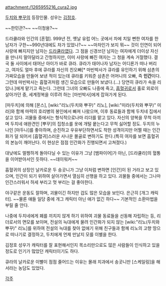 attachment:/1265955216_cura2.jpg

[[두치와 뿌꾸]]의 등장인물. 성우는 [[김정호]].

~~한민관?~~
~~이청용?~~

드라큘라와 인간의 [혼혈]. 999년 전, 옛날 유럽 어느 곳에서 차에 치일 뻔한 여자를 한 남자가 구한~~990년대에도 차가 있었나?~~ ~~마차인가 보지 뭐~~ 것이 인연이 되어 사랑에 빠지지만 남자는 [[드라큘라]]였다. 그 점을 신경쓰던 남자는 여자에게 더이상 자신을 만나지 말아달라고 간청하지만, 이미 사랑에 빠진 여자는 그 청을 계속 거절했다. 결국 둘 사이에서 태어난 아이가 바로 큐라. 큐라가 태어나자 남자는 어디론가 떠나 버리고, 여자도 얼마 후에 큐라를 자신의 친오빠[* 마빈박사가 큐라를 유인하기 위해 삼촌의 가짜모습을 만들어 보낸 적이 있는데 큐라를 키워준 삼촌은 어머니의 오빠, 즉 '''인간'''이다. 그런데 마빈박사는 흡혈귀처럼 생긴 모습으로 만들어 보냈다.(…) 당연히 큐라가 속을 리 있나.]에게 맡기고 죽는다. 그런데 그녀의 오빠도 나중에 죽고, [[흡혈귀]]로서 홀로 외로이 살아가던 중, 세계정복을 이루려 하는 [마빈박사]에게 잡혀가게 된다.

[마두치]에 의해 [몬스], [wiki:"리노(두치와 뿌꾸)" 리노], [wiki:"미라(두치와 뿌꾸)" 미라]와 함께 마력의 호리병의 봉인에서 빠져 나왔으며, 이후 동료들과 함께 두치네 집에서 살고 있다. 괴물들 중에서는 형식적으로나마 리더를 맡고 있다. 자신의 양복을 무척 아끼며 두치네 애완견인 [뿌꾸]의 집청소를 옷에 개털 뭍는다고 무척 싫어할 정도. 두치의 누나인 [마두나]를 좋아하며, 순진하고 우유부단하면서도 착한 성격이지만 어쩔 때는 인간화가 덜 되어서 [흡혈귀]스러운 사나운 몰골로 변하기도 한다.(특히 여자를 보면 흡혈귀의 본능이 깨어난다. 이 현상은 점점 인간화가 진행되면서 고쳐졌다.)

대낮에도 멀쩡하게 돌아다닐 수 있는 이유가 그냥 [뱀파이어]가 아닌, [드라큘라]의 혈통을 이어받아서인 듯하다. ~~데이워커~~ 

흡혈귀의 상징인 날카로운 두 송곳니가 그냥 이처럼 변하면 [인간]이 된 거라고 보고 있으며, 인간이 되기 위하여 살아가면서 열심히 선행을 하고 있다. 괴물들 중에서는 그나마 인간스러워서 허세 부리고 멋 부리는 걸 좋아한다.

야구같은 운동도 잘하며, 괴물이긴 하지만 겁도 많은 모습을 보인다. 은근히 [개그 캐릭터]. ~~물론 얘들 일당 중에 개그 캐릭터 아닌 애가 없긴 하다~~
기본적인 소환마법을 부릴 줄 안다.

나중에 두치네에게 폐를 끼치지 않게 하기 위하여 괴물 동료들을 선동해 자립하는 등, 리더로서의 면모를 보이며, 전설의 늑대에게 물려 인간화가 되지 않는 [wiki:"리노(두치와 뿌꾸)" 리노]를 위하여 전설의 늑대를 찾아 없애기 위해 친구들과 함께 리노의 고향 땅으로 떠나기로 결정하고, 두치에게 언제 만날지 모를 이별을 한다.
    
김정호 성우가 캐릭터를 잘 표현해서인지 목소리만으로도 많은 사람들이 인식하고 있을 정도로 인기가 많았던 캐릭터이기도 하다.

큐라의 날카로운 이빨이 점점 줄어드는 이유는 몰래 치과에서 송곳니만 [스케일링]을 해서라는 농담도 있었다.

[[각주]]
